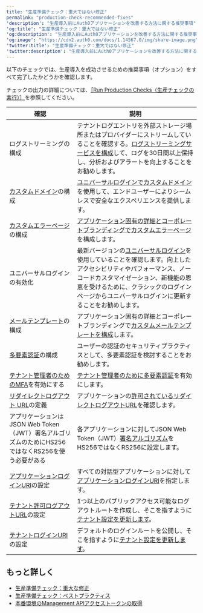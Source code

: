 ---
title: "生産準備チェック：重大ではない修正"
permalink: "production-check-recommended-fixes"
'description': "生産導入前にAuth0アプリケーションを改善する方法に関する推奨事項"
'og:title': "生産準備チェック：重大ではない修正"
'og:description': "生産導入前にAuth0アプリケーションを改善する方法に関する推奨事項"
'og:image': "https://cdn2.auth0.com/docs/1.14567.0/img/share-image.png"
'twitter:title': "生産準備チェック：重大ではない修正"
'twitter:description': "生産導入前にAuth0アプリケーションを改善する方法に関する推奨事項"
---

以下のチェックでは、生産導入を成功させるための推奨事項（オプション）をすべて完了したかどうかを確認します。

チェックの出力の詳細については、[［Run Production Checks（生産チェックの実行）］](/docs/ja-jp/deploy-monitor/pre-deployment-checks/how-to-run-production-checks)を参照してください。

<table class="table"><thead>
<tr>
<th>確認</th>
<th>説明</th>
</tr>
</thead>
<tbody>
<tr>
<td>ログストリーミングの構成</td>
<td>テナントログエントリを外部ストレージ場所またはプロバイダーにストリームしていることを確認する。<a href="https://auth0.com/docs/ja-jp/customize/log-streams">ログストリーミングサービスを構成</a>して、ログを30日間以上保持し、分析およびアラートを向上することをお勧めします。</td>
</tr>
<tr>
<td><a href="/docs/ja-jp/custom-domains">カスタムドメイン</a>の構成</td>
<td><a href="https://manage.auth0.com/#/tenant/custom_domains">ユニバーサルログインでカスタムドメイン</a>を使用して、エンドユーザーによりシームレスで安全なエクスペリエンスを提供します。</td>
</tr>
<tr>
<td><a href="/docs/ja-jp/universal-login/custom-error-pages">カスタムエラーページ</a>の構成</td>
<td><a href="https://manage.auth0.com/#/account">アプリケーション固有の詳細とコーポレートブランディングでカスタムエラーページ</a>を構成します。</td>
</tr>
<tr>
<td>ユニバーサルログインの有効化</td>
<td>最新バージョンの<a href="https://auth0.com/docs/ja-jp/authenticate/login/auth0-universal-login/new-universal-login-vs-classic-universal-login">ユニバーサルログイン</a>を使用していることを確認します。向上したアクセシビリティやパフォーマンス、ノーコードカスタマイゼーション、新機能の恩恵を受けるために、クラシックのログインページからユニバーサルログインに更新することをお勧めします。</td>
</tr>
<tr>
<td><a href="/docs/ja-jp/email/custom">メールテンプレート</a>の構成</td>
<td>アプリケーション固有の詳細とコーポレートブランディングで<a href="https://manage.auth0.com/#/emails">カスタムメールテンプレートを構成</a>します。</td>
</tr>
<tr>
<td><a href="/docs/ja-jp/mfa">多要素認証</a>の構成</td>
<td>ユーザーの認証のセキュリティプラクティスとして、多要素認証を検討することをお勧めします。</td>
</tr>
<tr>
<td><a href="/docs/ja-jp/tutorials/manage-dashboard-admins">テナント管理者のためのMFA</a>を有効にする</td>
<td><a href="https://manage.auth0.com/#/account/admins">テナント管理者のために多要素認証</a>を有効にします。</td>
</tr>
<tr>
<td><a href="/docs/ja-jp/logout#set-the-allowed-logout-urls-at-the-account-level">リダイレクトログアウト URL</a>の定義</td>
<td>アプリケーションの<a href="https://manage.auth0.com/#/account/advanced">許可されているリダイレクトログアウトURL</a>を確認します。</td>
</tr>
<tr>
<td>アプリケーションはJSON Web Token（JWT）署名アルゴリズムのためにHS256ではなくRS256を使う必要がある</td>
<td>各アプリケーションに対してJSON Web Token（JWT）<a href="/docs/ja-jp/apis#signing-algorithms">署名アルゴリズム</a>をHS256ではなくRS256に設定します。</td>
</tr>
<tr>
<td><a href="https://auth0.com/docs/ja-jp/get-started/applications/application-settings#application-uris">アプリケーションログインURI</a>の設定</td>
<td>すべての対話型アプリケーションに対して<a href="https://auth0.com/docs/ja-jp/get-started/applications/application-settings#application-uris">アプリケーションログインURI</a>を指定します。</td>
</tr>
<tr>
<td><a href="https://auth0.com/docs/ja-jp/get-started/applications/application-settings#application-uris">テナント許可ログアウトURL</a>の設定</td>
<td>1つ以上のパブリックアクセス可能なログアウトルートを作成し、そこを指すように<a href="https://auth0.com/docs/ja-jp/get-started/applications/application-settings#application-uris">テナント設定を更新します</a>。</td>
</tr>
<tr>
<td><a href="https://auth0.com/docs/ja-jp/get-started/tenant-settings#login-and-logout">テナントログインURI</a>の設定</td>
<td>デフォルトのログインルートを公開し、そこを指すように<a href="https://auth0.com/docs/ja-jp/get-started/tenant-settings#login-and-logout">テナント設定を更新します</a>。</td>
</tr>
</tbody>
</table>

## もっと詳しく

* [生産準備チェック：重大な修正](/docs/ja-jp/deploy-monitor/pre-deployment-checks/production-check-required-fixes)
* [生産準備チェック：ベストプラクティス](/docs/ja-jp/deploy-monitor/pre-deployment-checks/production-checks-best-practices)
* [本番環境のManagement APIアクセストークンの取得](/docs/ja-jp/secure/tokens/access-tokens/management-api-access-tokens/get-management-api-access-tokens-for-production)
